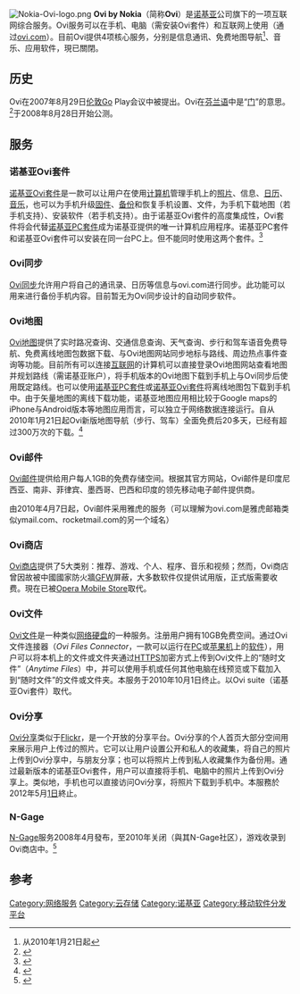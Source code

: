 {{更新|time=2019-02-07T13:05:38+00:00}}
{{newsrelease|time=2021-06-01}}
[[File:Nokia-Ovi-logo.png|thumb]]
'''Ovi by Nokia'''（简称'''Ovi'''）是[[诺基亚|诺基亚]]公司旗下的一项互联网综合服务。Ovi服务可以在手机、电脑（需安装Ovi套件）和互联网上使用（通过[https://web.archive.org/web/20070705102541/http://www.ovi.com/ ovi.com]）。目前Ovi提供4项核心服务，分别是信息通讯、免费地图导航<ref>从2010年1月21日起</ref>、音乐、应用软件，現已關閉。

== 历史 ==
Ovi在2007年8月29日[[伦敦|伦敦]]Go Play会议中被提出。Ovi在[[芬兰语|芬兰语]]中是“[[门|门]]”的意思。<ref>{{cite web |url=http://www.nokia.com/A4486939 |title=Nokia: Go Play press pages |publisher=诺基亚 |accessdate=2010-02-22 |deadurl=yes |archiveurl=https://web.archive.org/web/20090303190751/http://www.nokia.com/A4486939 |archivedate=2009-03-03 }}</ref>于2008年8月28日开始公测。

== 服务 ==
=== 诺基亚Ovi套件 ===
[[诺基亚Ovi套件|诺基亚Ovi套件]]是一款可以让用户在使用[[计算机|计算机]]管理手机上的[[照片|照片]]、信息、[[日历|日历]]、[[音乐|音乐]]，也可以为手机升级[[固件|固件]]、[[备份|备份]]和恢复手机设置、文件，为手机下载地图（若手机支持）、安装软件（若手机支持）。由于诺基亚Ovi套件的高度集成性，Ovi套件将会代替[[诺基亚PC套件|诺基亚PC套件]]成为诺基亚提供的唯一计算机应用程序。诺基亚PC套件和诺基亚Ovi套件可以安装在同一台PC上。但不能同时使用这两个套件。<ref>{{cite web |url=http://www.nokia.com.cn/get-support-and-software/software/ovi-suite/faq#faq_01 |title=诺基亚-常见问答-诺基亚Ovi套件-软件下载-支持与软件 |publisher=诺基亚官方网站 |accessdate=2010-02-22 |archive-date=2010-02-13 |archive-url=https://web.archive.org/web/20100213021650/http://www.nokia.com.cn/get-support-and-software/software/ovi-suite/faq#faq_01 |dead-url=no }}</ref>

=== Ovi同步 ===
[[Ovi同步|Ovi同步]]允许用户将自己的通讯录、日历等信息与ovi.com进行同步。此功能可以用来进行备份手机内容。目前暂无为Ovi同步设计的自动同步软件。

=== Ovi地图 ===
[[Ovi地图|Ovi地图]]提供了实时路况查询、交通信息查询、天气查询、步行和驾车语音免费导航、免费离线地图包数据下载、与Ovi地图网站同步地标与路线、周边热点事件查询等功能。目前所有可以连接[[互联网|互联网]]的计算机可以直接登录Ovi地图网站查看地图并规划路线（需诺基亚账户），将手机版本的Ovi地图下载到手机上与Ovi同步后使用既定路线。也可以使用[[诺基亚PC套件|诺基亚PC套件]]或[[诺基亚Ovi套件|诺基亚Ovi套件]]将离线地图包下载到手机中。由于矢量地图的离线下载功能，诺基亚地图应用相比较于Google maps的iPhone与Android版本等地图应用而言，可以独立于网络数据连接运行。自从2010年1月21日起Ovi新版地图导航（步行、驾车）全面免费后20多天，已经有超过300万次的下载。<ref>{{cite web |url=http://tech.163.com/10/0217/13/5VNQ8Q2P000915BE.html |title=诺基亚Ovi地图下载超过300万 |publisher=网易 |accessdate=2010-02-22 |archive-date=2010-02-20 |archive-url=https://web.archive.org/web/20100220225234/http://tech.163.com/10/0217/13/5VNQ8Q2P000915BE.html |dead-url=no }}</ref>
=== Ovi邮件 ===
[[Ovi邮件|Ovi邮件]]提供给用户每人1GB的免费存储空间。根据其官方网站，Ovi邮件是印度尼西亚、南非、菲律宾、墨西哥、巴西和印度的领先移动电子邮件提供商。

由2010年4月7日起，Ovi邮件采用雅虎的服务（可以理解为ovi.com是雅虎邮箱类似ymail.com、rocketmail.com的另一个域名）

=== Ovi商店 ===
[[Ovi商店|Ovi商店]]提供了5大类别：推荐、游戏、个人、程序、音乐和视频；然而，Ovi商店曾因故被中國國家防火牆[[GFW|GFW]]屏蔽，大多数软件仅提供试用版，正式版需要收费。現在已被[[Opera_Mobile_Store|Opera Mobile Store]]取代。

=== Ovi文件 ===
[[Ovi文件|Ovi文件]]是一种类似[[网络硬盘|网络硬盘]]的一种服务。注册用户拥有10GB免费空间。通过Ovi文件连接器（''Ovi Files Connector''，一款可以运行在[[个人电脑|PC]]或[[苹果机|苹果机]]上的[[软件|软件]]），用户可以将本机上的文件或文件夹通过[[HTTPS|HTTPS]]加密方式上传到Ovi文件上的“随时文件”（''Anytime Files''）中，并可以使用手机或任何其他电脑在线预览或下载加入到“随时文件”的文件或文件夹。本服务于2010年10月1日终止。以Ovi suite（诺基亚Ovi套件）取代。

=== Ovi分享 ===
[[Ovi分享|Ovi分享]]类似于[[Flickr|Flickr]]，是一个开放的分享平台。Ovi分享的个人首页大部分空间用来展示用户上传过的照片。它可以让用户设置公开和私人的收藏集，将自己的照片上传到Ovi分享中，与朋友分享；也可以将照片上传到私人收藏集作为备份用。通过最新版本的诺基亚Ovi套件，用户可以直接将手机、电脑中的照片上传到Ovi分享上。类似地，手机也可以直接访问Ovi分享，将照片下载到手机中。本服務於2012年5月[[1日|1日]]終止。

=== N-Gage ===
[[N-Gage|N-Gage]]服务2008年4月發布，至2010年关闭（與其N-Gage社区），游戏收录到Ovi商店中。<ref>{{cite web |url=http://tech.qq.com/a/20091103/000228.htm |title=诺基亚弃用N-Gage 全力支持Ovi商店 |publisher=腾讯科技 |date=2009-11-03 |accessdate=2015-06-10 |archive-date=2015-06-11 |archive-url=https://web.archive.org/web/20150611194412/http://tech.qq.com/a/20091103/000228.htm |dead-url=no }}</ref>

== 参考 ==
{{reflist}}

{{nokia}}
{{数字发布平台}}

[[Category:网络服务|Category:网络服务]]
[[Category:云存储|Category:云存储]]
[[Category:诺基亚|Category:诺基亚]]
[[Category:移动软件分发平台|Category:移动软件分发平台]]